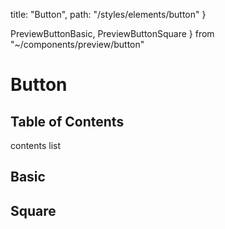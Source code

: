   title: "Button",
  path: "/styles/elements/button"
}

  PreviewButtonBasic,
  PreviewButtonSquare
} from "~/components/preview/button"

# Button

## Table of Contents

contents list

## Basic

<PreviewButtonBasic />

## Square

<PreviewButtonSquare />
